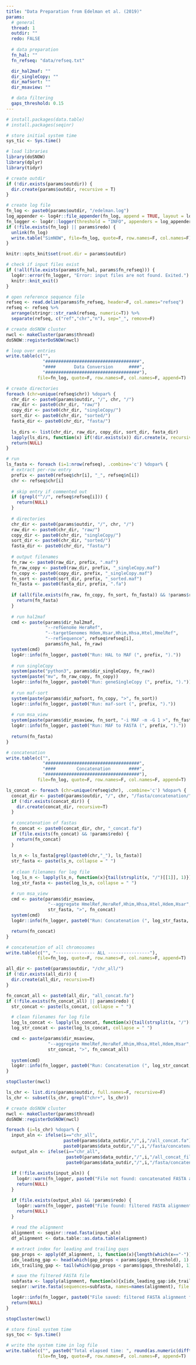 ```yaml
---
title: "Data Preparation from Edelman et al. (2019)"
params:
  # general
  thread: 1
  outdir: ""
  redo: FALSE
  
  # data preparation
  fn_hal: ""
  fn_refseq: "data/refseq.txt"

  dir_hal2maf: ""
  dir_singleCopy: ""
  dir_mafsort: ""
  dir_msaview: ""

  # data filtering
  gaps_threshold: 0.15
---
```


```r
# install.packages(data.table)
# install.packages(seqinr)

# store initial system time
sys_tic <- Sys.time()

# load libraries
library(doSNOW)
library(dplyr)
library(tidyr)

# create outdir
if (!dir.exists(params$outdir)) {
  dir.create(params$outdir, recursive = T)
}

# create log file
fn_log <- paste0(params$outdir, "/edelman.log")
log_appender <- log4r::file_appender(fn_log, append = TRUE, layout = log4r::default_log_layout())
fn_logger <- log4r::logger(threshold = "INFO", appenders = log_appender)
if (!file.exists(fn_log) || params$redo) {
  unlink(fn_log)
  write.table("SimNOW", file=fn_log, quote=F, row.names=F, col.names=F)
}

knitr::opts_knit$set(root.dir = params$outdir)
```

```r
# check if input files exist
if (!all(file.exists(params$fn_hal, params$fn_refseq))) {
  log4r::error(fn_logger, "Error: input files are not found. Exited.")
  knitr::knit_exit()
}

# open reference sequence file
refseq <- read.delim(params$fn_refseq, header=F, col.names="refseq")
refseq <- refseq %>%
  arrange(stringr::str_rank(refseq, numeric=T)) %>%
  separate(refseq, c("ref","chr","n"), sep="_", remove=F)

# create doSNOW cluster
nwcl <- makeCluster(params$thread)
doSNOW::registerDoSNOW(nwcl)

# loop over entries
write.table(c("",
              "####################################",
              "####       Data Conversion      ####",
              "####################################"),
            file=fn_log, quote=F, row.names=F, col.names=F, append=T)

# create directories
foreach (chr=unique(refseq$chr)) %dopar% {
  chr_dir <- paste0(params$outdir, "/", chr, "/")
  raw_dir <- paste0(chr_dir, "raw/")
  copy_dir <- paste0(chr_dir, "singleCopy/")
  sort_dir <- paste0(chr_dir, "sorted/")
  fasta_dir <- paste0(chr_dir, "fasta/")
  
  ls_dirs <- list(chr_dir, raw_dir, copy_dir, sort_dir, fasta_dir)
  lapply(ls_dirs, function(x) if(!dir.exists(x)) dir.create(x, recursive=T))
  return(NULL)
}

# run
ls_fasta <- foreach (i=1:nrow(refseq), .combine='c') %dopar% {
  # extract per-row entry
  prefix <- paste0(refseq$chr[i], "_", refseq$n[i])
  chr <- refseq$chr[i]
  
  # skip entry if commented out
  if (grepl("^//", refseq$refseq[i])) {
    return(NULL)
  }
  
  # directories
  chr_dir <- paste0(params$outdir, "/", chr, "/")
  raw_dir <- paste0(chr_dir, "raw/")
  copy_dir <- paste0(chr_dir, "singleCopy/")
  sort_dir <- paste0(chr_dir, "sorted/")
  fasta_dir <- paste0(chr_dir, "fasta/")
    
  # output filenames
  fn_raw <- paste0(raw_dir, prefix, ".maf")
  fn_raw_copy <- paste0(raw_dir, prefix, "_singleCopy.maf")
  fn_copy <- paste0(copy_dir, prefix, "_singleCopy.maf")
  fn_sort <- paste0(sort_dir, prefix, "_sorted.maf")
  fn_fasta <- paste0(fasta_dir, prefix, ".fa")
  
  if (all(file.exists(fn_raw, fn_copy, fn_sort, fn_fasta)) && !params$redo) {
    return(fn_fasta)
  }
  
  # run hal2maf
  cmd <- paste(params$dir_hal2maf,
               "--refGenome HeraRef",
               "--targetGenomes Hdem,Hsar,Hhim,Hhsa,Htel,HmelRef",
               "--refSequence", refseq$refseq[i],
               params$fn_hal, fn_raw)
  system(cmd)
  log4r::info(fn_logger, paste0("Run: HAL to MAF (", prefix, ")."))
  
  # run singleCopy
  system(paste("python3", params$dir_singleCopy, fn_raw))
  system(paste("mv", fn_raw_copy, fn_copy))
  log4r::info(fn_logger, paste0("Run: geneSingleCopy (", prefix, ")."))
  
  # run maf-sort
  system(paste(params$dir_mafsort, fn_copy, ">", fn_sort))
  log4r::info(fn_logger, paste0("Run: maf-sort (", prefix, ")."))
  
  # run msa_view
  system(paste(params$dir_msaview, fn_sort, "-i MAF -m -G 1 >", fn_fasta))
  log4r::info(fn_logger, paste0("Run: MAF to FASTA (", prefix, ")."))
  
  return(fn_fasta)
}

# concatenation
write.table(c("",
              "####################################",
              "####        Concatenation       ####",
              "####################################"),
            file=fn_log, quote=F, row.names=F, col.names=F, append=T)

ls_concat <- foreach (chr=unique(refseq$chr), .combine='c') %dopar% {
  concat_dir <- paste0(params$outdir, "/", chr, "/fasta/concatenation/")
  if (!dir.exists(concat_dir)) {
    dir.create(concat_dir, recursive=T)
  }
  
  # concatenation of fastas
  fn_concat <- paste0(concat_dir, chr, "_concat.fa")
  if (file.exists(fn_concat) && !params$redo) {
    return(fn_concat)
  }
  
  ls_n <- ls_fasta[grepl(paste0(chr,"_"), ls_fasta)]
  str_fasta <- paste(ls_n, collapse = " ")
  
  # clean filenames for log file
  log_ls_n <- lapply(ls_n, function(x){tail(strsplit(x, "/")[[1]], 1)})
  log_str_fasta <- paste(log_ls_n, collapse = " ")

  # run msa_view
  cmd <- paste(params$dir_msaview,
                "--aggregate HmelRef,HeraRef,Hhim,Hhsa,Htel,Hdem,Hsar",
                str_fasta, ">", fn_concat)
  system(cmd)
  log4r::info(fn_logger, paste0("Run: Concatenation (", log_str_fasta, ")."))

  return(fn_concat)
}

# concatenation of all chromosomes
write.table(c("", "--------------- ALL ----------------"),
            file=fn_log, quote=F, row.names=F, col.names=F, append=T)

all_dir <- paste0(params$outdir, "/chr_all/")
if (!dir.exists(all_dir)) {
  dir.create(all_dir, recursive=T)
}

fn_concat_all <- paste0(all_dir, "all_concat.fa")
if (!file.exists(fn_concat_all) || params$redo) {
  str_concat <- paste(ls_concat, collapse = " ")

  # clean filenames for log file
  log_ls_concat <- lapply(ls_concat, function(x){tail(strsplit(x, "/")[[1]], 1)})
  log_str_concat <- paste(log_ls_concat, collapse = " ")

  cmd <- paste(params$dir_msaview,
                "--aggregate HmelRef,HeraRef,Hhim,Hhsa,Htel,Hdem,Hsar",
                str_concat, ">", fn_concat_all)
  
  system(cmd)
  log4r::info(fn_logger, paste0("Run: Concatenation (", log_str_concat, ")."))
}

stopCluster(nwcl)
```

```r
ls_chr <- list.dirs(params$outdir, full.names=F, recursive=F)
ls_chr <- subset(ls_chr, grepl("chr+", ls_chr))

# create doSNOW cluster
nwcl <- makeCluster(params$thread)
doSNOW::registerDoSNOW(nwcl)

foreach (i=ls_chr) %dopar% {
  input_aln <- ifelse(i=="chr_all",
                      paste0(params$data_outdir,"/",i,"/all_concat.fa"),
                      paste0(params$data_outdir,"/",i,"/fasta/concatenation/",i,"_concat.fa"))
  output_aln <- ifelse(i=="chr_all",
                       paste0(params$data_outdir,"/",i,"/all_concat_filtered.fa"),
                       paste0(params$data_outdir,"/",i,"/fasta/concatenation/",i,"_conca_filtered_.fa"))
  
  if (!file.exists(input_aln)) {
    log4r::warn(fn_logger, paste0("File not found: concatenated FASTA alignment for ", i, ". Skipped."))
    return(NULL)
  }

  if (file.exists(output_aln) && !params$redo) {
    log4r::warn(fn_logger, paste0("File found: filtered FASTA alignment for ", i, ". Skipped."))
    return(NULL)
  }
  
  # read the alignment
  alignment <- seqinr::read.fasta(input_aln)
  df_alignment <- data.table::as.data.table(alignment)

  # extract index for leading and trailing gaps
  gap_props <- apply(df_alignment, 1, function(x){length(which(x=="-"))/length(x)})
  idx_leading_gap <- head(which(gap_props < params$gaps_threshold), 1)
  idx_trailing_gap <- tail(which(gap_props < params$gaps_threshold), 1)

  # save the filtered FASTA file
  subfasta <- lapply(alignment, function(x){x[idx_leading_gap:idx_trailing_gap]})
  seqinr::write.fasta(sequences=subfasta, names=names(alignment), file.out=output_aln, nbchar = 100)

  log4r::info(fn_logger, paste0("File saved: filtered FASTA alignment for ", i, "."))
  return(NULL)
}

stopCluster(nwcl)
```

```r
# store final system time
sys_toc <- Sys.time()

# write the system time in log file
write.table(c("", paste0("Total elapsed time: ", round(as.numeric(difftime(sys_toc, sys_tic, units = "mins")), 3), " mins")),
            file=fn_log, quote=F, row.names=F, col.names=F, append=T)
```